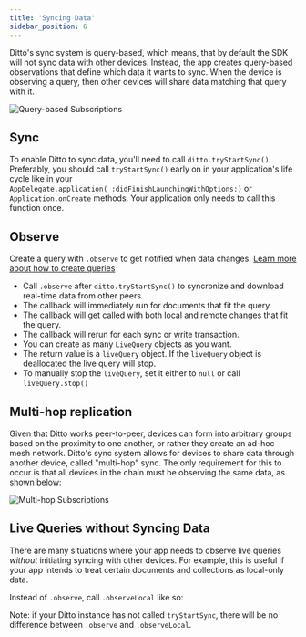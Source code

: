 ```yaml
---
title: 'Syncing Data'
sidebar_position: 6
---
```



Ditto's sync system is query-based, which means, that by default the SDK will
not sync data with other devices. Instead, the app creates query-based
observations that define which data it wants to sync. When the device is
observing a query, then other devices will share data matching that query
with it.

![Query-based Subscriptions](syncing_data_1.jpeg)

## Sync

To enable Ditto to sync data, you'll need to call `ditto.tryStartSync()`. Preferably, you should call `tryStartSync()` early on in your application's life cycle like in your `AppDelegate.application(_:didFinishLaunchingWithOptions:)` or `Application.onCreate` methods. Your application only needs to call this function once.

<SnippetGroup
  name='sync-basic' 
/>

## Observe

Create a query with `.observe` to get notified when data changes. [Learn more about how to create queries](./querying)

<SnippetGroup name="sync-observe" />


* Call `.observe` after `ditto.tryStartSync()` to syncronize and download real-time data from other peers.
* The callback will immediately run for documents that fit the query.
* The callback will get called with both local and remote changes that fit the query. 
* The callback will rerun for each sync or write transaction.
* You can create as many `LiveQuery` objects as you want.
* The return value is a `liveQuery` object. If the `liveQuery` object is deallocated the live query will stop.
* To manually stop the `liveQuery`, set it either to `null` or call `liveQuery.stop()`


## Multi-hop replication

Given that Ditto works peer-to-peer, devices can form into arbitrary groups
based on the proximity to one another, or rather they create an ad-hoc mesh
network. Ditto's sync system allows for devices to share data through another
device, called "multi-hop" sync. The only requirement for this to occur is that
all devices in the chain must be observing the same data, as shown below:

![Multi-hop Subscriptions](syncing_data_2_same_query.jpeg)

## Live Queries without Syncing Data

There are many situations where your app needs to observe live queries _without_
initiating syncing with other devices. For example, this is useful if your app
intends to treat certain documents and collections as local-only data.

Instead of `.observe`, call `.observeLocal` like so:

<SnippetGroup name="sync-observe-local" />

Note: if your Ditto instance has not called `tryStartSync`, there will be no difference between `.observe` and `.observeLocal`.
